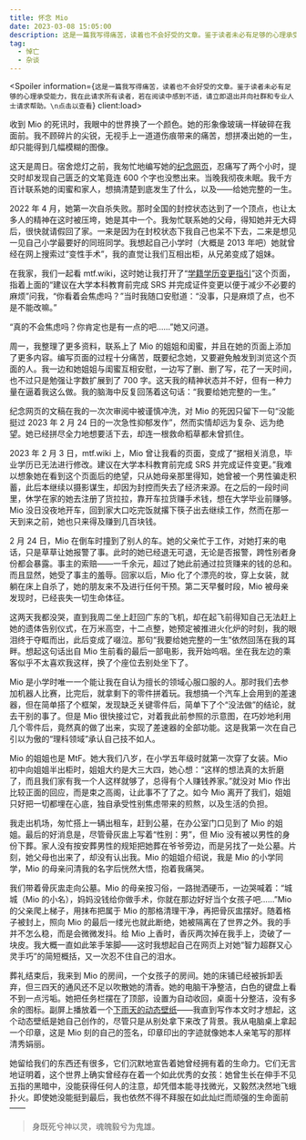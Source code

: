 ```yaml
---
title: 怀念 Mio
date: 2023-03-08 15:05:00
description: 这是一篇我写得痛苦，读着也不会好受的文章。鉴于读者未必有足够的心理承受能力，我在此请求所有读者，若在阅读中感到不适，请立即退出并向社群和专业人士请求帮助。
tag:
  - 悼亡
  - 杂谈
---
```



<Spoiler information={`这是一篇我写得痛苦，读着也不会好受的文章。鉴于读者未必有足够的心理承受能力，我在此请求所有读者，若在阅读中感到不适，请立即退出并向社群和专业人士请求帮助。\n点击以查看`} client:load>

收到 Mio 的死讯时，我眼中的世界换了一个颜色。她的形象像玻璃一样破碎在我面前。我不顾碎片的尖锐，无视手上一道道伤痕带来的痛苦，想拼凑出她的一生，却只能得到几幅模糊的图像。

这天是周日。宿舍熄灯之前，我匆忙地编写她的[纪念网页](https://one-among.us/profile/Mio)，忍痛写了两个小时，提交时却发现自己匮乏的文笔竟连 600 个字也没憋出来。当晚我彻夜未眠。我千方百计联系她的闺蜜和家人，想搞清楚到底发生了什么，以及——给她完整的一生。

2022 年 4 月，她第一次自杀失败。那时全国的封控状态达到了一个顶点，也让太多人的精神在这时被压垮，她是其中一个。我匆忙联系她的父母，得知她并无大碍后，很快就请假回了家。一来是因为在封校状态下我自己也呆不下去，二来是想见一见自己小学最要好的同班同学。我想起自己小学时（大概是 2013 年吧）她就曾经在网上搜索过“变性手术”，我的直觉让我们互相出柜，从兄弟变成了姐妹。

在我家，我们一起看 mtf.wiki，这时她让我打开了“[学籍学历变更指引](https://mtf.wiki/zh-cn/docs/srs/education/)”这个页面，指着上面的“建议在大学本科教育前完成 SRS 并完成证件变更以便于减少不必要的麻烦”问我，“你看着会焦虑吗？”当时我随口安慰道：“没事，只是麻烦了点，也不是不能改嘛。”

“真的不会焦虑吗？你肯定也是有一点的吧……”她又问道。

周一，我整理了更多资料，联系上了 Mio 的姐姐和闺蜜，并且在她的页面上添加了更多内容。编写页面的过程十分痛苦，既要纪念她，又要避免触发到浏览这个页面的人。我一边和她姐姐与闺蜜互相安慰，一边写了删、删了写，花了一天时间，也不过只是勉强让字数扩展到了 700 字。这天我的精神状态并不好，但有一种力量在逼着我这么做。我的脑海中反复回荡着这句话：“我要给她完整的一生。”

纪念网页的文稿在我的一次次审阅中被谨慎冲洗，对 Mio 的死因只留下一句“没能挺过 2023 年 2 月 24 日的一次急性抑郁发作”，然而实情却远为复杂、远为绝望。她已经拼尽全力地想要活下去，却连一根救命稻草都未曾抓住。

2023 年 2 月 3 日，mtf.wiki 上，Mio 曾让我看的页面，变成了“据相关消息，毕业学历已无法进行修改。建议在大学本科教育前完成 SRS 并完成证件变更。”我难以想象她在看到这个页面后的绝望，只从她母亲那里得知，她曾被一个男性骗走积蓄，此后本继续以摄影谋生，却因为封控而失去了经济来源。在之后的一段时间里，休学在家的她去注册了货拉拉，靠开车拉货赚手术钱，想在大学毕业前赚够。Mio 没日没夜地开车，回到家大口吃完饭就撂下筷子出去继续工作，然而在那一天到来之前，她也只来得及赚到几百块钱。

2 月 24 日，Mio 在倒车时撞到了别人的车。她的父亲忙于工作，对她打来的电话，只是草草让她报警了事。此时的她已经退无可退，无论是否报警，跨性别者身份都会暴露。事主的索赔——一千余元，超过了她此前通过拉货赚来的钱的总和。而且显然，她受了事主的羞辱。回家以后，Mio 化了个漂亮的妆，穿上女装，就躺在床上自杀了，她的朋友来不及进行任何干预。第二天早餐时段，Mio 被母亲发现时，已经丧失一切生命体征。

这两天我都没哭，直到我周二坐上赶回广东的飞机，却在起飞前得知自己无法赶上她的遗体告别仪式，在万米高空，十二点整，她预定被推进火化炉的时刻，我的眼泪终于夺眶而出，此后变成了啜泣。那句“我要给她完整的一生”依然回荡在我的耳畔。想起这句话出自 Mio 生前看的最后一部电影，我开始呜咽。坐在我左边的乘客似乎不太喜欢我这样，换了个座位去别处坐下了。

Mio 是小学时唯一一个能让我在自认为擅长的领域心服口服的人。那时我们去参加机器人比赛，比完后，就拿剩下的零件拼着玩。我想搞一个汽车上会用到的差速器，但在简单搭了个框架，发现缺乏关键零件后，简单下了个“没法做”的结论，就去干别的事了。但是 Mio 很快接过它，对着我此前参照的示意图，在巧妙地利用几个零件后，竟然真的做了出来，实现了差速器的全部功能。这是我第一次在自己引以为傲的“理科领域”承认自己技不如人。

Mio 的姐姐也是 MtF。她大我们八岁，在小学五年级时就第一次穿了女装。Mio 初中向姐姐半出柜时，姐姐大约是大三大四，她心想：“这样的想法真的太折磨了，而且我们家有我一个人这样就够了，总得有个人赚钱养家。”就没对 Mio 作出比较正面的回应，而是束之高阁，让此事不了了之。如今 Mio 离开了我们，姐姐只好把一切都埋在心底，独自承受性别焦虑带来的煎熬，以及生活的负担。

我走出机场，匆忙搭上一辆出租车，赶到公墓，在办公室门口见到了 Mio 的姐姐。最后的好消息是，尽管骨灰盅上写着“性别：男”，但 Mio 没有被以男性的身份下葬。家人没有按安葬男性的规矩把她葬在爷爷旁边，而是另找了一处公墓。片刻，她父母也出来了，却没有认出我。Mio 的姐姐介绍说，我是 Mio 的小学同学，Mio 的母亲问清我的名字后恍然大悟，抱着我痛哭。

我们带着骨灰盅走向公墓。Mio 的母亲按习俗，一路抛洒硬币，一边哭喊着：“城城（Mio 的小名），妈妈没钱给你做手术，你就在那边好好当个女孩子吧……”Mio 的父亲爬上梯子，用抹布把属于 Mio 的那格清理干净，再把骨灰盅摆好。随着格子被封上，照向 Mio 的最后一缕光也就此断绝，她被隔离在了世界之外。我的手并不怎么稳，而是会微微发抖。给 Mio 上香时，香灰两次掉在我手上，烫破了一块皮。我大概一直如此笨手笨脚——这时我想起自己在网页上对她“智力超群又心灵手巧”的简短概括，又一次忍不住自己的泪水。

葬礼结束后，我来到 Mio 的房间，一个女孩子的房间。她的床铺已经被拆卸丢弃，但三四天的通风还不足以吹散她的清香。她的电脑干净整洁，白色的键盘上看不到一点污垢。她把任务栏摆在了顶部，设置为自动收回，桌面十分整洁，没有多余的图标。副屏上播放着一个[下雨天的动态壁纸](https://steamcommunity.com/sharedfiles/filedetails/?id=2646399969 '下雨天的动态壁纸')——我直到写作本文时才想起，这个动态壁纸是她自己创作的，尽管只是从别处拿下来改了背景。我从电脑桌上拿起一个印章，这是 Mio 刻的自己的签名，印章印出的字迹就像她本人亲笔写的那样清秀娟丽。

她留给我们的东西还有很多，它们沉默地宣告着她曾经拥有着的生命力。它们无言地证明着，这个世界上确实曾经存在着一个如此优秀的女孩：她曾生长在伸手不见五指的黑暗中，没能获得任何人的注意，却凭借本能寻找微光，又毅然决然地飞蛾扑火。即使她没能挺到最后，我也依然不得不拜服在如此灿烂而顽强的生命面前——

> 身既死兮神以灵，魂魄毅兮为鬼雄。
</Spoiler>